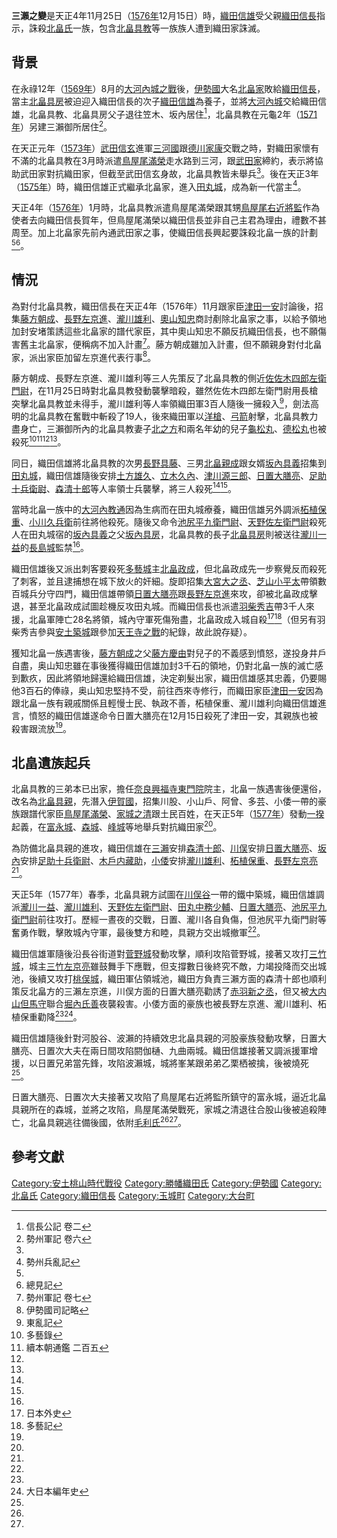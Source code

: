 {{Infobox Military Conflict
|conflict=三瀨之變
|date=[[天正_(日本)|天正]]4年（1576年）11月
|place= [[伊勢國|伊勢國]]
|result= 織田軍勝利，北畠一族被誅滅
|combatant1=[[File:Oda_emblem.svg|17px]][[織田氏|織田氏]]
|combatant2=[[File:Sasa_Rindō_inverted.png|17px]][[北畠家|北畠家]]
|commander1=[[織田信長|織田信長]]<BR>[[織田信雄|織田信雄]]
|commander2=[[北畠具教|北畠具教]]<BR>[[北畠具親|北畠具親]]
|strength1=不明
|strength2=不明
|casualties1=不明
|casualties2=不明
}}
'''三瀨之變'''是天正4年11月25日（[[1576年|1576年]]12月15日）時，[[織田信雄|織田信雄]]受父親[[織田信長|織田信長]]指示，誅殺[[北畠氏|北畠氏]]一族，包含[[北畠具教|北畠具教]]等一族族人遭到織田家誅滅。

==背景==
在永祿12年（[[1569年|1569年]]）8月的[[大河內城之戰|大河內城之戰]]後，[[伊勢國|伊勢國]]大名[[北畠家|北畠家]]敗給[[織田信長|織田信長]]，當主[[北畠具房|北畠具房]]被迫迎入織田信長的次子[[織田信雄|織田信雄]]為養子，並將[[大河內城|大河內城]]交給織田信雄，北畠具教、北畠具房父子退往笠木、坂內居住<ref>信長公記 卷二</ref>，北畠具教在元龜2年（[[1571年|1571年]]）另建三瀨御所居住<ref name="#1">勢州軍記 卷六</ref>。

在天正元年（[[1573年|1573年]]）[[武田信玄|武田信玄]]進軍[[三河國|三河國]]跟[[德川家康|德川家康]]交戰之時，對織田家懷有不滿的北畠具教在3月時派遣[[鳥屋尾滿榮|鳥屋尾滿榮]]走水路到三河，跟[[武田氏|武田家]]締約，表示將協助武田家對抗織田家，但截至武田信玄身故，北畠具教皆未舉兵<ref name="#1"/>。後在天正3年（[[1575年|1575年]]）時，織田信雄正式繼承北畠家，進入[[田丸城|田丸城]]，成為新一代當主<ref name="#2">勢州兵亂記</ref>。

天正4年（[[1576年|1576年]]）1月時，北畠具教派遣鳥屋尾滿榮跟其甥[[鳥屋尾右近將監|鳥屋尾右近將監]]作為使者去向織田信長賀年，但鳥屋尾滿榮以織田信長並非自己主君為理由，禮數不甚周至。加上北畠家先前內通武田家之事，使織田信長興起要誅殺北畠一族的計劃<ref name="#1"/><ref>總見記</ref>。

==情況==
為對付北畠具教，織田信長在天正4年（1576年）11月跟家臣[[津田一安|津田一安]]討論後，招集[[藤方朝成|藤方朝成]]、[[長野左京進|長野左京進]]、[[瀧川雄利|瀧川雄利]]、[[奧山知忠|奧山知忠]]商討剷除北畠家之事，以給予領地加封安堵策誘這些北畠家的譜代家臣，其中奧山知忠不願反抗織田信長，也不願傷害舊主北畠家，便稱病不加入計畫<ref name="#3">勢州軍記 卷七</ref>。藤方朝成雖加入計畫，但不願親身對付北畠家，派出家臣加留左京進代表行事<ref>伊勢國司記略</ref>。

藤方朝成、長野左京進、瀧川雄利等三人先策反了北畠具教的側近[[佐佐木四郎左衛門尉|佐佐木四郎左衛門尉]]，在11月25日時對北畠具教發動襲擊暗殺，雖然佐佐木四郎左衛門尉用長槍突擊北畠具教並未得手，瀧川雄利等人率領織田軍3百人隨後一擁殺入<ref>東亂記</ref>，劍法高明的北畠具教在奮戰中斬殺了19人，後來織田軍以[[洋槍|洋槍]]、[[弓箭|弓箭]]射擊，北畠具教力盡身亡，三瀨御所內的北畠具教妻子[[北之方|北之方]]和兩名年幼的兒子[[北畠龟松丸|龜松丸]]、[[北畠德松丸|德松丸]]也被殺死<ref>多藝錄</ref><ref name="#4">續本朝通鑑 二百五</ref><ref name="#3"/><ref name="#2"/>。

同日，織田信雄將北畠具教的次男[[長野具藤|長野具藤]]、三男[[北畠親成|北畠親成]]跟女婿[[坂內具義|坂內具義]]招集到[[田丸城|田丸城]]，織田信雄隨後安排[[土方雄久|土方雄久]]、[[立木久內|立木久內]]、[[津川源三郎|津川源三郎]]、[[日置大膳亮|日置大膳亮]]、[[足助十兵衛尉|足助十兵衛尉]]、[[森清十郎|森清十郎]]等人率領士兵襲擊，將三人殺死<ref name="#2"/><ref name="#3"/>。

當時北畠一族中的[[大河內教通|大河內教通]]因為生病而在田丸城療養，織田信雄另外調派[[柘植保重|柘植保重]]、[[小川久兵衛|小川久兵衛]]前往將他殺死。隨後又命令[[池尻平九衛門尉|池尻平九衛門尉]]、[[天野佐左衛門尉|天野佐左衛門尉]]殺死人在田丸城宿的[[坂內具義|坂內具義]]之父[[坂內具房|坂內具房]]，北畠具教的長子[[北畠具房|北畠具房]]則被送往[[瀧川一益|瀧川一益]]的[[長島城|長島城]]監禁<ref name="#2"/>。

織田信雄後又派出刺客要殺死[[多藝城|多藝城]]主[[北畠政成|北畠政成]]，但北畠政成先一步察覺反而殺死了刺客，並且逮捕想在城下放火的奸細。旋即招集[[大宮大之丞|大宮大之丞]]、[[芝山小平太|芝山小平太]]帶領數百城兵分守四門，織田信雄帶領[[日置大膳亮|日置大膳亮]]跟[[長野左京進|長野左京進]]來攻，卻被北畠政成擊退，甚至北畠政成試圖趁機反攻田丸城。而織田信長也派遣[[羽柴秀吉|羽柴秀吉]]帶3千人來援，北畠軍陣亡28名將領，城內守軍死傷殆盡，北畠政成入城自殺<ref>日本外史</ref><ref>多藝記</ref>（但另有羽柴秀吉參與[[安土築城|安土築城]]跟參加[[天王寺之戰|天王寺之戰]]的紀錄，故此說存疑）。

獲知北畠一族遇害後，[[藤方朝成|藤方朝成]]之父[[藤方慶由|藤方慶由]]對兒子的不義感到憤怒，遂投身井戶自盡，奥山知忠雖在事後獲得織田信雄加封3千石的領地，仍對北畠一族的滅亡感到歉疚，因此將領地歸還給織田信雄，決定剃髮出家，織田信雄感其忠義，仍要賜他3百石的俸祿，奥山知忠堅持不受，前往西來寺修行，而織田家臣[[津田一安|津田一安]]因為跟北畠一族有親戚關係且輕慢士民、執政不善，柘植保重、瀧川雄利向織田信雄進言，憤怒的織田信雄遂命令日置大膳亮在12月15日殺死了津田一安，其親族也被殺害跟流放<ref name="#3"/>。

==北畠遺族起兵==
北畠具教的三弟本已出家，擔任[[奈良县|奈良]][[興福寺|興福寺]][[東門院|東門院]]院主，北畠一族遇害後便還俗，改名為[[北畠具親|北畠具親]]，先潛入[[伊賀國|伊賀國]]，招集川股、小山戶、阿曾、多芸、小倭一帶的豪族跟譜代家臣[[鳥屋尾滿榮|鳥屋尾滿榮]]、[[家城之清|家城之清]]跟土民百姓，在天正5年（[[1577年|1577年]]）發動[[一揆|一揆]]起義，在[[富永城|富永城]]、[[森城|森城]]、[[峰城|峰城]]等地舉兵對抗織田家<ref name="#3"/>。

為防備北畠具親的進攻，織田信雄在[[三瀨|三瀨]]安排[[森清十郎|森清十郎]]、[[川俣|川俣]]安排[[日置大膳亮|日置大膳亮]]、[[坂內|坂內]]安排[[足助十兵衛尉|足助十兵衛尉]]、[[木戶内藏助|木戶内藏助]]，[[小倭|小倭]]安排[[瀧川雄利|瀧川雄利]]、[[柘植保重|柘植保重]]、[[長野左京亮|長野左京亮]]<ref name="#3"/>。

天正5年（1577年）春季，北畠具親方試圖在[[川俣谷|川俣谷]]一帶的鐵中築城，織田信雄調派[[瀧川一益|瀧川一益]]、[[瀧川雄利|瀧川雄利]]、[[天野佐左衛門尉|天野佐左衛門尉]]、[[田丸中務少輔|田丸中務少輔]]、[[日置大膳亮|日置大膳亮]]、[[池尻平九衛門尉|池尻平九衛門尉]]前往攻打。歷經一晝夜的交戰，日置、瀧川各自負傷，但池尻平九衛門尉等奮勇作戰，擊敗城內守軍，最後雙方和睦，具親方交出城撤軍<ref name="#4"/>。

織田信雄軍隨後沿長谷街道對[[菅野城|菅野城]]發動攻擊，順利攻陷菅野城，接著又攻打[[三竹城|三竹城]]，城主[[三竹左京亮|三竹左京亮]]雖鼓舞手下應戰，但支撐數日後終究不敵，力竭投降而交出城池，後續又攻打[[桃俣城|桃俣城]]，織田軍佔領城池，織田方負責三瀨方面的森清十郎也順利策反北畠方的三瀨左京進，川俣方面的日置大膳亮勸誘了[[赤羽新之丞|赤羽新之丞]]，但又被[[大内山但馬守|大内山但馬守]]聯合[[堀內氏善|堀內氏善]]夜襲殺害。小倭方面的豪族也被長野左京進、瀧川雄利、柘植保重勸降<ref name="#3"/><ref>大日本編年史</ref>。

織田信雄隨後針對河股谷、波瀨的持續效忠北畠具親的河股豪族發動攻擊，日置大膳亮、日置次大夫在兩日間攻陷閼伽樋、九曲兩城。織田信雄接著又調派援軍增援，以日置兄弟當先鋒，攻陷波瀨城，城將峯某跟弟弟乙栗栖被擒，後被燒死<ref name="#3"/>。

日置大膳亮、日置次大夫接著又攻陷了鳥屋尾右近將監所鎮守的富永城，逼近北畠具親所在的森城，並將之攻陷，鳥屋尾滿榮戰死，家城之清退往合股山後被追殺陣亡，北畠具親逃往備後國，依附[[毛利氏|毛利氏]]<ref name="#2"/><ref name="#3"/>。

==參考文獻==
{{reflist}}
[[Category:安土桃山時代戰役|Category:安土桃山時代戰役]]
[[Category:勝幡織田氏|Category:勝幡織田氏]]
[[Category:伊勢國|Category:伊勢國]]
[[Category:北畠氏|Category:北畠氏]]
[[Category:織田信長|Category:織田信長]]
[[Category:玉城町|Category:玉城町]]
[[Category:大台町|Category:大台町]]